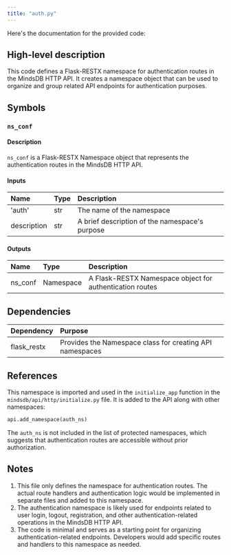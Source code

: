 ```yaml
---
title: "auth.py"
---
```


Here's the documentation for the provided code:

## High-level description
This code defines a Flask-RESTX namespace for authentication routes in the MindsDB HTTP API. It creates a namespace object that can be used to organize and group related API endpoints for authentication purposes.

## Symbols

### `ns_conf`
#### Description
`ns_conf` is a Flask-RESTX Namespace object that represents the authentication routes in the MindsDB HTTP API.

#### Inputs
| Name | Type | Description |
|:-----|:-----|:------------|
| 'auth' | str | The name of the namespace |
| description | str | A brief description of the namespace's purpose |

#### Outputs
| Name | Type | Description |
|:-----|:-----|:------------|
| ns_conf | Namespace | A Flask-RESTX Namespace object for authentication routes |

## Dependencies
| Dependency | Purpose |
|:-----------|:--------|
| flask_restx | Provides the Namespace class for creating API namespaces |

## References
This namespace is imported and used in the `initialize_app` function in the `mindsdb/api/http/initialize.py` file. It is added to the API along with other namespaces:

```python
api.add_namespace(auth_ns)
```

The `auth_ns` is not included in the list of protected namespaces, which suggests that authentication routes are accessible without prior authorization.

## Notes
1. This file only defines the namespace for authentication routes. The actual route handlers and authentication logic would be implemented in separate files and added to this namespace.
2. The authentication namespace is likely used for endpoints related to user login, logout, registration, and other authentication-related operations in the MindsDB HTTP API.
3. The code is minimal and serves as a starting point for organizing authentication-related endpoints. Developers would add specific routes and handlers to this namespace as needed.